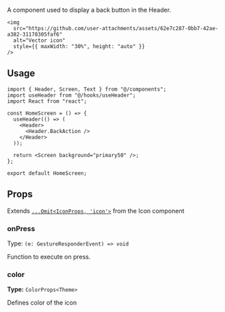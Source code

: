 A component used to display a back button in the Header.

    <img
      src="https://github.com/user-attachments/assets/62e7c287-0bb7-42ae-a382-31178305faf6"
      alt="Vector icon"
      style={{ maxWidth: "30%", height: "auto" }}
    />

## Usage

```tsx
import { Header, Screen, Text } from "@/components";
import useHeader from "@/hooks/useHeader";
import React from "react";

const HomeScreen = () => {
  useHeader(() => (
    <Header>
      <Header.BackAction />
    </Header>
  ));

  return <Screen background="primary50" />;
};

export default HomeScreen;
```

## Props

Extends [`...Omit<IconProps, 'icon'>`](/docs/components/Icon) from the Icon component

### onPress

Type: `(e: GestureResponderEvent) => void`

Function to execute on press.

### color

**Type:** `ColorProps<Theme>`

Defines color of the icon
